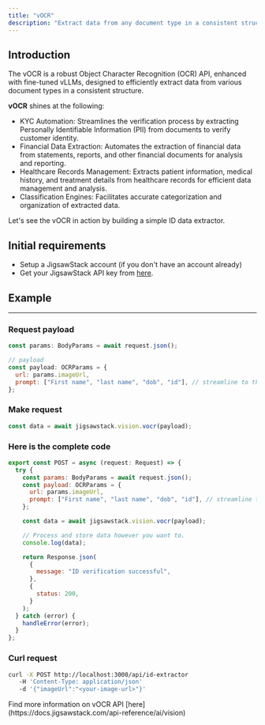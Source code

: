 ```yaml
---
title: "vOCR"
description: "Extract data from any document type in a consistent structure with fine-tuned vLLMs for the highest accuracy."
---
```


## Introduction

The vOCR is a robust Object Character Recognition (OCR) API, enhanced with fine-tuned vLLMs, designed to efficiently extract data from various document types in a consistent structure.

**vOCR** shines at the following:

- KYC Automation: Streamlines the verification process by extracting Personally Identifiable Information (PII) from documents to verify customer identity.
- Financial Data Extraction: Automates the extraction of financial data from statements, reports, and other financial documents for analysis and reporting.
- Healthcare Records Management: Extracts patient information, medical history, and treatment details from healthcare records for efficient data management and analysis.
- Classification Engines: Facilitates accurate categorization and organization of extracted data.

Let's see the vOCR in action by building a simple ID data extractor.

## Initial requirements

- Setup a JigsawStack account (if you don't have an account already)
- Get your JigsawStack API key from [here](https://jigsawstack.com/dashboard).

## Example

---

### Request payload

```javascript
const params: BodyParams = await request.json();

// payload
const payload: OCRParams = {
  url: params.imageUrl,
  prompt: ["First name", "last name", "dob", "id"], // streamline to the data you need.
};
```

### Make request

```javascript
const data = await jigsawstack.vision.vocr(payload);
```

### Here is the complete code

```javascript api/id-extractor.ts
export const POST = async (request: Request) => {
  try {
    const params: BodyParams = await request.json();
    const payload: OCRParams = {
      url: params.imageUrl,
      prompt: ["First name", "last name", "dob", "id"], // streamline to the data you need.
    };

    const data = await jigsawstack.vision.vocr(payload);

    // Process and store data however you want to.
    console.log(data);

    return Response.json(
      {
        message: "ID verification successful",
      },
      {
        status: 200,
      }
    );
  } catch (error) {
    handleError(error);
  }
};
```

### Curl request

```bash
curl -X POST http://localhost:3000/api/id-extractor
   -H 'Content-Type: application/json'
   -d '{"imageUrl":"<your-image-url>"}'
```

<Info>
  Find more information on vOCR API
  [here](https://docs.jigsawstack.com/api-reference/ai/vision)
</Info>
